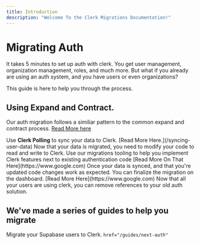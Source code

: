 ```yaml
---
title: Introduction
description: "Welcome To the Clerk Migrations Documentation!"
---
```


# Migrating Auth

It takes 5 minutes to set up auth with clerk. You get user management, organization management, roles, and much more. But what if you already are using an auth system, and you have users or even organizations?

This guide is here to help you through the process.

## Using Expand and Contract.
 
Our auth migration follows a similiar pattern to the common expand and contract process. [Read More here](https://www.prisma.io/dataguide/types/relational/expand-and-contract-pattern)

<Steps>
  <Step title="Sync Your Data to Clerk.">
    Use <b>Clerk Polling</b> to sync your data to Clerk. [Read More Here.](/syncing-user-data)
  </Step>
  <Step title="Modify Your Codebase to use Clerk">
    Now that your data is migrated, you need to modify your code to read and write to Clerk. 
    Use our migrations tooling to help you implement Clerk features next to existing authentication code [Read More On That Here](https://www.google.com)
  </Step>
  <Step title="Finalize and Clean Up">
    Once your data is synced, and that you're updated code changes work as expected. You can finalize the migration on the dashboard. [Read More Here](https://www.google.com)
  </Step>
  <Step title="Clean Up">
    Now that all your users are using clerk, you can remove references to your old auth solution.
  </Step>
</Steps>


## We've made a series of guides to help you migrate



<CardGroup cols={2}>
  <Card
    title="Supabase Guide"
    icon="square-bolt"
    color="#15593B"
    href="/guides/supabase"
  >
    Migrate your Supabase users to Clerk.
  </Card>
  <Card
    title="Next-Auth Guide"
    icon="key"
    iconType="solid"

    href="/guides/next-auth"

>


  </Card>
  <Card
    title="Auth0 Guide"
    icon="screwdriver-wrench"
    href="/guides/auth-0"
  >
  </Card>
  <Card
    title="Using Other Auth Providers"
    icon="stars"
    href="/guides/other-auth-providers"
  >
  </Card>
</CardGroup>

